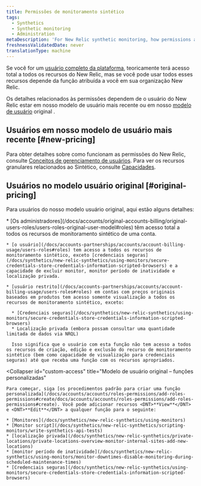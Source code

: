 ```yaml
---
title: Permissões de monitoramento sintético
tags:
  - Synthetics
  - Synthetic monitoring
  - Administration
metaDescription: 'For New Relic synthetic monitoring, how permissions affect your access to features.'
freshnessValidatedDate: never
translationType: machine
---
```


Se você for um [usuário completo da plataforma](/docs/accounts/accounts-billing/new-relic-one-pricing-users/users-roles#user-type), teoricamente terá acesso total a todos os recursos do New Relic, mas se você pode usar todos esses recursos depende da função atribuída a você em sua organização New Relic.

Os detalhes relacionados às permissões dependem de o usuário do New Relic estar em nosso modelo de usuário mais recente ou em nosso [modelo de usuário](/docs/accounts/original-accounts-billing/original-users-roles/overview-user-models) original .

## Usuários em nosso modelo de usuário mais recente [#new-pricing]

Para obter detalhes sobre como funcionam as permissões do New Relic, consulte [Conceitos de gerenciamento de usuários](/docs/accounts/accounts-billing/new-relic-one-user-management/user-management-concepts/#groups). Para ver os recursos granulares relacionados ao Sintético, consulte [Capacidades](/docs/accounts/accounts-billing/new-relic-one-user-management/user-permissions/#synthetics).

## Usuários no modelo usuário original [#original-pricing]

Para usuários do nosso modelo usuário original, aqui estão alguns detalhes:

<CollapserGroup>
  <Collapser
    id="default-access"
    title="Modelo de usuário original – acesso padrão"
  >
    * [Os administradores](/docs/accounts/original-accounts-billing/original-users-roles/users-roles-original-user-model#roles) têm acesso total a todos os recursos de monitoramento sintético de uma conta.

    * [o usuário](/docs/accounts-partnerships/accounts/account-billing-usage/users-roles#roles) tem acesso a todos os recursos de monitoramento sintético, exceto [credenciais seguras](/docs/synthetics/new-relic-synthetics/using-monitors/secure-credentials-store-credentials-information-scripted-browsers) e a capacidade de excluir monitor, monitor período de inatividade e localização privada.

    * [usuário restrito](/docs/accounts-partnerships/accounts/account-billing-usage/users-roles#roles) em contas com preços originais baseados em produtos tem acesso somente visualização a todos os recursos de monitoramento sintético, exceto:

      * [Credenciais seguras](/docs/synthetics/new-relic-synthetics/using-monitors/secure-credentials-store-credentials-information-scripted-browsers)
      * Localização privada (embora possam consultar uma quantidade limitada de dados via NRQL)

      Isso significa que o usuário com esta função não tem acesso a todos os recursos de criação, edição e exclusão do recurso de monitoramento sintético (bem como capacidade de visualização para credenciais seguras) até que receba uma função com os recursos apropriados.
  </Collapser>

  <Collapser
    id="custom-access"
    title="Modelo de usuário original – funções personalizadas"
  >
    Para começar, siga [os procedimentos padrão para criar uma função personalizada](/docs/accounts/accounts/roles-permissions/add-roles-permissions#create/docs/accounts/accounts/roles-permissions/add-roles-permissions#create). Você pode adicionar recursos <DNT>**View**</DNT> e <DNT>**Edit**</DNT> a qualquer função para o seguinte:

    * [Monitores](/docs/synthetics/new-relic-synthetics/using-monitors)
    * [Monitor script](/docs/synthetics/new-relic-synthetics/scripting-monitors/write-synthetics-api-tests)
    * [localização privada](/docs/synthetics/new-relic-synthetics/private-locations/private-locations-overview-monitor-internal-sites-add-new-locations)
    * [monitor período de inatividade](/docs/synthetics/new-relic-synthetics/using-monitors/monitor-downtimes-disable-monitoring-during-scheduled-maintenance-times)
    * [Credenciais seguras](/docs/synthetics/new-relic-synthetics/using-monitors/secure-credentials-store-credentials-information-scripted-browsers)
  </Collapser>
</CollapserGroup>
